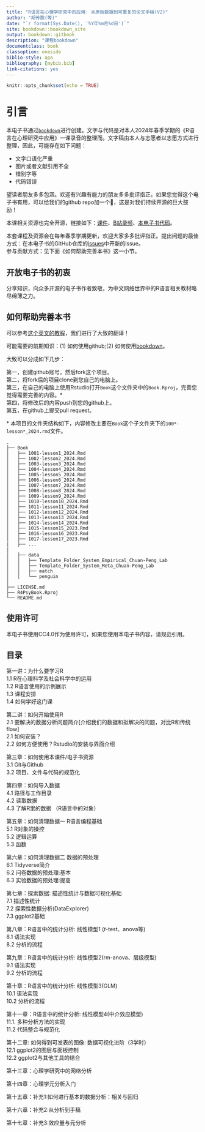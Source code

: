 ```yaml
---
title: "R语言在心理学研究中的应用: 从原始数据到可重复的论文手稿(V2)"
author: "胡传鹏(等)"
date: "`r format(Sys.Date(), '%Y年%m月%d日')`"
site: bookdown::bookdown_site
output: bookdown::gitbook
description: "课程bookdown"
documentclass: book
classoption: oneside
biblio-style: apa
bibliography: [mybib.bib]
link-citations: yes
---
```


```r
knitr::opts_chunk$set(echo = TRUE)
```

# 引言 {-}

本电子书通过[`bookdown`](https://bookdown.org/)进行创建。文字与代码是对本人2024年春季学期的《R语言在心理研究中应用》一课录音的整理而。文字稿由本人与志愿者以志愿方式进行整理，因此，可能存在如下问题：

-   文字口语化严重
-   图片或者文献引用不全
-   错别字等
-   代码错误

望读者朋友多多包涵。欢迎有兴趣有能力的朋友多多批评指正。如果您觉得这个电子书有用，可以给我们的github repo加一个🌟，这是对我们持续开源的巨大鼓励！\

本课相关资源也完全开源，链接如下：[课件](https://github.com/hcp4715/R4Psy)、[B站录频](https://space.bilibili.com/252509184/channel/collectiondetail?sid=2314135)、[本电子书代码](https://github.com/hcp4715/R4PsyBook)。\

本套课程及资源会在每年春季学期更新，欢迎大家多多批评指正。提出问题的最佳方式：在本电子书的GitHub仓库的[issues](https://github.com/hcp4715/R4PsyBook/issues)中开新的issue。\
参与贡献方式：见下面《如何帮助完善本书》这一小节。

## 开放电子书的初衷
分享知识，向众多开源的电子书作者致敬，为中文网络世界中的R语言相关教材略尽绵薄之力。

## 如何帮助完善本书
可以参考[这个英文的教程](https://neuropsychology.github.io/NeuroKit/resources/contributing.html#how-to-use-github-to-contribute)，我们进行了大致的翻译！

可能需要的前期知识：(1) 如何使用github;(2) 如何使用[bookdown](https://bookdown.org/)。

大致可以分成如下几步：

第一，创建github账号，然后fork这个项目。\
第二，将fork后的项目clone到您自己的电脑上。\
第三，在自己的电脑上使用Rstudio打开`Book`这个文件夹中的`Book.Rproj`，完善您觉得需要完善的内容。*\
第四，将修改后的内容push到您的github上。\
第五，在github上提交pull request。\


\* 本项目的文件夹结构如下，内容修改主要在`Book`这个子文件夹下的`100*-lesson*_2024.rmd`文件。

```
.
├── Book
│   ├── 1001-lesson1_2024.Rmd
│   ├── 1002-lesson2_2024.Rmd
│   ├── 1003-lesson3_2024.Rmd
│   ├── 1004-lesson4_2024.Rmd
│   ├── 1005-lesson5_2024.Rmd
│   ├── 1006-lesson6_2024.Rmd
│   ├── 1007-lesson7_2024.Rmd
│   ├── 1008-lesson8_2024.Rmd
│   ├── 1009-lesson9_2024.Rmd
│   ├── 1010-lesson10_2024.Rmd
│   ├── 1011-lesson11_2024.Rmd
│   ├── 1012-lesson12_2024.Rmd
│   ├── 1013-lesson13_2024.Rmd
│   ├── 1014-lesson14_2024.Rmd
│   ├── 1015-lesson15_2023.Rmd
│   ├── 1016-lesson16_2023.Rmd
│   ├── 1017-lesson17_2023.Rmd
|   ├── ...
|
│   ├── data
│   │   ├── Template_Folder_System_Empirical_Chuan-Peng_Lab
│   │   ├── Template_Folder_System_Meta_Chuan-Peng_Lab
│   │   ├── match
│   │   └── penguin
│
├── LICENSE.md
├── R4PsyBook.Rproj
└── README.md
```
## 使用许可

本电子书使用CC4.0作为使用许可，如果您使用本电子书内容，请规范引用。

## 目录

第一讲：为什么要学习R\
1.1 R在心理科学及社会科学中的运用\
1.2 R语言使用的示例展示\
1.3 课程安排\
1.4 如何学好这门课\

第二讲：如何开始使用R\
2.1 要解决的数据分析问题简介[介绍我们的数据和拟解决的问题，对比R和传统flow]\
2.1 如何安装？\
2.2 如何方便使用？Rstudio的安装与界面介绍\

第三章：如何使用本课件/电子书资源\
3.1 Git与Github\
3.2 项目、文件与代码的规范化\

第四章：如何导入数据\
4.1 路径与工作目录\
4.2 读取数据\
4.3 了解R里的数据 （R语言中的对象）\

第五章：如何清理数据一 R语言编程基础 \
5.1 R对象的操控\
5.2 逻辑运算\
5.3 函数\

第六章：如何清理数据二 数据的预处理 \
6.1 Tidyverse简介\
6.2 问卷数据的预处理:基本 \
6.3 实验数据的预处理:提高 \

第七章：探索数据: 描述性统计与数据可视化基础\
7.1 描述性统计\
7.2 探索性数据分析(DataExplorer)\
7.3 ggplot2基础\

第八章：R语言中的统计分析: 线性模型1 (*t*-test、anova等) \
8.1 语法实现\
8.2 分析的流程\

第九章：R语言中的统计分析: 线性模型2(rm-anova、层级模型)\
9.1 语法实现\
9.2 分析的流程\

第十章：R语言中的统计分析: 线性模型3(GLM)\
10.1 语法实现\
10.2 分析的流程\

第十一章：R语言中的统计分析: 线性模型4(中介效应模型)\
11.1. 多种分析方法的实现\
11.2 代码整合与规范化\

第十二章: 如何得到可发表的图像: 数据可视化进阶（3学时）\
12.1 ggplot2的图层与面板控制\
12.2 ggplot2与其他工具的结合\

第十三章：心理学研究中的网络分析 \

第十四章：心理学元分析入门 \

第十五章：补充1:如何进行基本的数据分析：相关与回归 \

第十六章：补充2:从分析到手稿 \

第十七章：补充3:效应量与元分析 \
